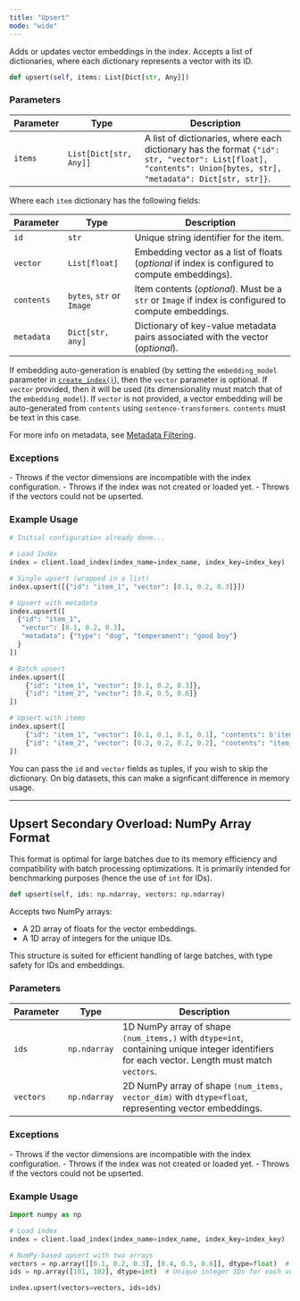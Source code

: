 ```yaml
---
title: "Upsert"
mode: "wide"
---
```


Adds or updates vector embeddings in the index. Accepts a list of dictionaries, where each dictionary represents a vector with its ID.

```python
def upsert(self, items: List[Dict[str, Any]])
```

### Parameters

| Parameter | Type | Description |
|-----------|-----------------------------------|-----------------------------------------------------------------------------------------------|
| `items` | `List[Dict[str, Any]]` | A list of dictionaries, where each dictionary has the format `{"id": str, "vector": List[float], "contents": Union[bytes, str], "metadata": Dict[str, str]}`. |

Where each `item` dictionary has the following fields:

| Parameter | Type | Description |
|-----------|-----------------------------------|-----------------------------------------------------------------------------------------------|
| `id` | `str` | Unique string identifier for the item. |
| `vector` | `List[float]` | Embedding vector as a list of floats (_optional_ if index is configured to compute embeddings). |
| `contents` | `bytes`, `str` or `Image` | Item contents (_optional_). Must be a `str` or `Image` if index is configured to compute embeddings. |
| `metadata` | `Dict[str, any]` | Dictionary of key-value metadata pairs associated with the vector (_optional_). |

<Note>If embedding auto-generation is enabled (by setting the `embedding_model` parameter in [`create_index()`](../client/create-index)), then the `vector` parameter is optional.
If `vector` provided, then it will be used (its dimensionality must match that of the `embedding_model`).
If `vector` is not provided, a vector embedding will be auto-generated from `contents` using `sentence-transformers`. `contents` must be text in this case.</Note>

<Tip>For more info on metadata, see [Metadata Filtering](../../guides/data-operations/metadata-filtering).</Tip>

### Exceptions

<AccordionGroup>
    <Accordion title="ValueError">
        - Throws if the vector dimensions are incompatible with the index configuration.
        - Throws if the index was not created or loaded yet.
    </Accordion>
    <Accordion title="RuntimeError">
        - Throws if the vectors could not be upserted.
    </Accordion>
</AccordionGroup>

### Example Usage

```python
# Initial configuration already done...

# Load Index
index = client.load_index(index_name=index_name, index_key=index_key)

# Single upsert (wrapped in a list)
index.upsert([{"id": "item_1", "vector": [0.1, 0.2, 0.3]}])

# Upsert with metadata
index.upsert([
  {"id": "item_1",
   "vector": [0.1, 0.2, 0.3],
   "metadata": {"type": "dog", "temperament": "good boy"}
  }
])

# Batch upsert
index.upsert([
    {"id": "item_1", "vector": [0.1, 0.2, 0.3]},
    {"id": "item_2", "vector": [0.4, 0.5, 0.6]}
])

# Upsert with items
index.upsert([
    {"id": "item_1", "vector": [0.1, 0.1, 0.1, 0.1], "contents": b'item_contents_here...'}, # Bytes
    {"id": "item_2", "vector": [0.2, 0.2, 0.2, 0.2], "contents": "item_contents_here..."} # Text
])
```

<Tip>You can pass the `id` and `vector` fields as tuples, if you wish to skip the dictionary. On big datasets, this can make a signficant difference in memory usage.</Tip>

---

## Upsert Secondary Overload: NumPy Array Format

<Tip>This format is optimal for large batches due to its memory efficiency and compatibility with batch processing optimizations.
It is primarily intended for benchmarking purposes (hence the use of `int` for IDs).</Tip>

```python
def upsert(self, ids: np.ndarray, vectors: np.ndarray)
```

Accepts two NumPy arrays:

- A 2D array of floats for the vector embeddings.
- A 1D array of integers for the unique IDs.

This structure is suited for efficient handling of large batches, with type safety for IDs and embeddings.

### Parameters

| Parameter | Type | Description |
|------------|-----------------|--------------------------------------------------------------------------------------------------|
| `ids` | `np.ndarray` | 1D NumPy array of shape `(num_items,)` with `dtype=int`, containing unique integer identifiers for each vector. Length must match `vectors`. |
| `vectors` | `np.ndarray` | 2D NumPy array of shape `(num_items, vector_dim)` with `dtype=float`, representing vector embeddings. |

### Exceptions

<AccordionGroup>
    <Accordion title="ValueError">
        - Throws if the vector dimensions are incompatible with the index configuration.
        - Throws if the index was not created or loaded yet.
    </Accordion>
    <Accordion title="RuntimeError">
        - Throws if the vectors could not be upserted.
    </Accordion>
</AccordionGroup>

### Example Usage

```python
import numpy as np

# Load index
index = client.load_index(index_name=index_name, index_key=index_key)

# NumPy-based upsert with two arrays
vectors = np.array([[0.1, 0.2, 0.3], [0.4, 0.5, 0.6]], dtype=float)  # 2 vectors of dimension 3
ids = np.array([101, 102], dtype=int)  # Unique integer IDs for each vector

index.upsert(vectors=vectors, ids=ids)
```